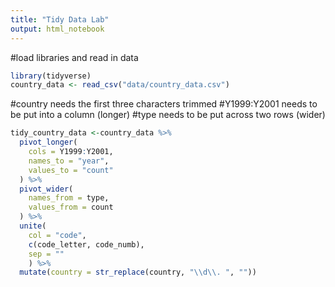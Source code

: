 ```yaml
---
title: "Tidy Data Lab"
output: html_notebook
---
```


#load libraries and read in data

```r
library(tidyverse)
country_data <- read_csv("data/country_data.csv")
```
#country needs the first three characters trimmed
#Y1999:Y2001 needs to be put into a column (longer)
#type needs to be put across two rows (wider)

```r
tidy_country_data <-country_data %>%
  pivot_longer(
    cols = Y1999:Y2001,
    names_to = "year",
    values_to = "count"
  ) %>% 
  pivot_wider(
    names_from = type,
    values_from = count
  ) %>% 
  unite(
    col = "code",
    c(code_letter, code_numb),
    sep = ""
    ) %>% 
  mutate(country = str_replace(country, "\\d\\. ", ""))
```

